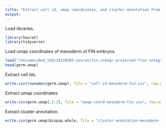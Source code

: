 ```yaml
---
title: "Extract cell id, umap coordinates, and cluster annotation from mesoderm of FIN embryos"
output: 
---
```


Load libraries.
```r
library(Seurat)
library(tidyverse)
```

Load umap coordinates of mesoderm of FIN embryos.
```r
load("/Volumes/Bud_SSD/20210505-seurat/fin-integr-projected-flox-integr-clust-5-15/fin-MES-clust-9/projected-umap-by-bio-pop-fin-MES-clust-9.Robj")
head(germ.umap)
```

Extract cell ids.
```r
write.csv(rownames(germ.umap), file = "cell-id-mesoderm-fin.csv", row.names = rownames(germ.umap))
```

Extract umap coordinates.
```r
write.csv(germ.umap[,1:2], file = "umap-coord-mesoderm-fin.csv", row.names = TRUE)
```

Extract cluster annotation.
```r
write.csv(germ.umap$biopop.whole, file = "cluster-annotation-mesoderm-fin.csv", row.names = rownames(germ.umap))
```

